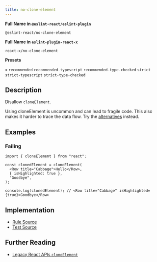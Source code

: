 ```yaml
---
title: no-clone-element
---
```


**Full Name in `@eslint-react/eslint-plugin`**

```plain copy
@eslint-react/no-clone-element
```

**Full Name in `eslint-plugin-react-x`**

```plain copy
react-x/no-clone-element
```

**Presets**

`x`
`recommended`
`recommended-typescript`
`recommended-type-checked`
`strict`
`strict-typescript`
`strict-type-checked`

## Description

Disallow `cloneElement`.

Using cloneElement is uncommon and can lead to fragile code. This also makes it harder to trace the data flow. Try the [alternatives](https://react.dev/reference/react/cloneElement#alternatives) instead.

## Examples

### Failing

```tsx
import { cloneElement } from "react";

const clonedElement = cloneElement(
  <Row title="Cabbage">Hello</Row>,
  { isHighlighted: true },
  "Goodbye",
);

console.log(clonedElement); // <Row title="Cabbage" isHighlighted={true}>Goodbye</Row>
```

## Implementation

- [Rule Source](https://github.com/Rel1cx/eslint-react/tree/main/packages/plugins/eslint-plugin-react-x/src/rules/no-clone-element.ts)
- [Test Source](https://github.com/Rel1cx/eslint-react/tree/main/packages/plugins/eslint-plugin-react-x/src/rules/no-clone-element.spec.ts)

## Further Reading

- [Legacy React APIs `cloneElement`](https://react.dev/reference/react/cloneElement)
